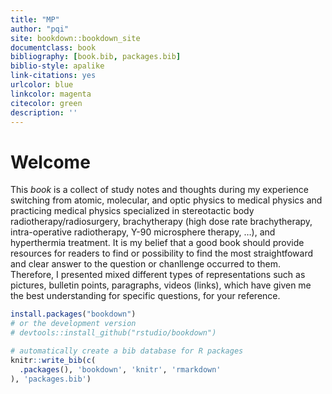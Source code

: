 ```yaml
--- 
title: "MP"
author: "pqi"
site: bookdown::bookdown_site
documentclass: book
bibliography: [book.bib, packages.bib]
biblio-style: apalike
link-citations: yes
urlcolor: blue
linkcolor: magenta
citecolor: green
description: ''
---
```


# Welcome {-}

This *book* is a collect of study notes and thoughts during my experience switching from atomic, molecular, and optic physics to medical physics and practicing medical physics specialized in stereotactic body radiotherapy/radiosurgery, brachytherapy (high dose rate brachytherapy, intra-operative radiotherapy, Y-90 microsphere therapy, ...), and hyperthermia treatment. It is my belief that a good book should provide resources for readers to find or possibility to find the most straightfoward and clear answer to the question or chanllenge occurred to them. Therefore, I presented mixed different types of representations such as pictures, bulletin points, paragraphs, videos (links), which have given me the best understanding for specific questions, for your reference. 

```r
install.packages("bookdown")
# or the development version
# devtools::install_github("rstudio/bookdown")
```

```r
# automatically create a bib database for R packages
knitr::write_bib(c(
  .packages(), 'bookdown', 'knitr', 'rmarkdown'
), 'packages.bib')
```
